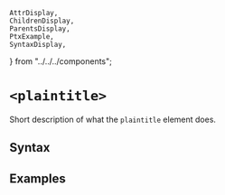     AttrDisplay,
    ChildrenDisplay,
    ParentsDisplay,
    PtxExample,
    SyntaxDisplay,
} from "../../../components";

# `<plaintitle>`

Short description of what the `plaintitle` element does.

## Syntax

<SyntaxDisplay name="plaintitle" />

## Examples

    